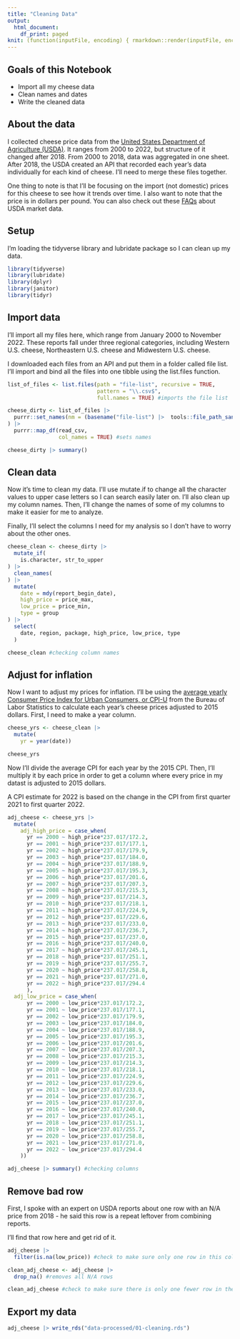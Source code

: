 ```yaml
---
title: "Cleaning Data"
output:
  html_document:
    df_print: paged
knit: (function(inputFile, encoding) { rmarkdown::render(inputFile, encoding = encoding, output_dir = "docs") })
---
```


## Goals of this Notebook

- Import all my cheese data
- Clean names and dates
- Write the cleaned data

## About the data

I collected cheese price data from the [United States Department of Agriculture (USDA)](https://mymarketnews.ams.usda.gov/public_data). It ranges from 2000 to 2022, but structure of it changed after 2018. From 2000 to 2018, data was aggregated in one sheet. After 2018, the USDA created an API that recorded each year's data individually for each kind of cheese. I'll need to merge these files together.

One thing to note is that I'll be focusing on the import (not domestic) prices for this cheese to see how it trends over time. I also want to note that the price is in dollars per pound. You can also check out these [FAQs](https://mymarketnews.ams.usda.gov/faqs) about USDA market data.

## Setup

I'm loading the tidyverse library and lubridate package so I can clean up my data.

```r
library(tidyverse)
library(lubridate)
library(dplyr)
library(janitor)
library(tidyr)
```

## Import data

I'll import all my files here, which range from January 2000 to November 2022. These reports fall under three regional categories, including Western U.S. cheese, Northeastern U.S. cheese and Midwestern U.S. cheese.

I downloaded each files from an API and put them in a folder called file list. I'll import and bind all the files into one tibble using the list.files function.

```r
list_of_files <- list.files(path = "file-list", recursive = TRUE,
                            pattern = "\\.csv$", 
                            full.names = TRUE) #imports the file list

cheese_dirty <- list_of_files |> 
  purrr::set_names(nm = (basename("file-list") |>  tools::file_path_sans_ext())
) |> 
  purrr::map_df(read_csv, 
                col_names = TRUE) #sets names

cheese_dirty |> summary()
```

## Clean data

Now it's time to clean my data. I'll use mutate.if to change all the character values to upper case letters so I can search easily later on. I'll also clean up my column names. Then, I'll change the names of some of my columns to make it easier for me to analyze.

Finally, I'll select the columns I need for my analysis so I don't have to worry about the other ones. 

```r
cheese_clean <- cheese_dirty |> 
  mutate_if(
    is.character, str_to_upper
) |> 
  clean_names(
) |>
  mutate(
    date = mdy(report_begin_date),
    high_price = price_max,
    low_price = price_min,
    type = group
) |> 
  select(
    date, region, package, high_price, low_price, type
  )

cheese_clean #checking column names
```

## Adjust for inflation

Now I want to adjust my prices for inflation. I'll be using the [average yearly Consumer Price Index for Urban Consumers, or CPI-U](https://www.bls.gov/bls/archived_sched.htm) from the Bureau of Labor Statistics to calculate each year's cheese prices adjusted to 2015 dollars. First, I need to make a year column.

```r
cheese_yrs <- cheese_clean |>
  mutate(
    yr = year(date))

cheese_yrs
```

Now I'll divide the average CPI for each year by the 2015 CPI. Then,  I'll multiply it by each price in order to get a column where every price in my datast is adjusted to 2015 dollars.

A CPI estimate for 2022 is based on the change in the CPI from first quarter 2021 to first quarter 2022.

```r
adj_cheese <- cheese_yrs |>
  mutate(
    adj_high_price = case_when(
      yr == 2000 ~ high_price*237.017/172.2,
      yr == 2001 ~ high_price*237.017/177.1,
      yr == 2002 ~ high_price*237.017/179.9,
      yr == 2003 ~ high_price*237.017/184.0,
      yr == 2004 ~ high_price*237.017/188.9,
      yr == 2005 ~ high_price*237.017/195.3,
      yr == 2006 ~ high_price*237.017/201.6,
      yr == 2007 ~ high_price*237.017/207.3,
      yr == 2008 ~ high_price*237.017/215.3,
      yr == 2009 ~ high_price*237.017/214.3,
      yr == 2010 ~ high_price*237.017/218.1,
      yr == 2011 ~ high_price*237.017/224.9,
      yr == 2012 ~ high_price*237.017/229.6,
      yr == 2013 ~ high_price*237.017/233.0,
      yr == 2014 ~ high_price*237.017/236.7,
      yr == 2015 ~ high_price*237.017/237.0,
      yr == 2016 ~ high_price*237.017/240.0,
      yr == 2017 ~ high_price*237.017/245.1,
      yr == 2018 ~ high_price*237.017/251.1,
      yr == 2019 ~ high_price*237.017/255.7,
      yr == 2020 ~ high_price*237.017/258.8,
      yr == 2021 ~ high_price*237.017/271.0,
      yr == 2022 ~ high_price*237.017/294.4
      ),
  adj_low_price = case_when(
      yr == 2000 ~ low_price*237.017/172.2,
      yr == 2001 ~ low_price*237.017/177.1,
      yr == 2002 ~ low_price*237.017/179.9,
      yr == 2003 ~ low_price*237.017/184.0,
      yr == 2004 ~ low_price*237.017/188.9,
      yr == 2005 ~ low_price*237.017/195.3,
      yr == 2006 ~ low_price*237.017/201.6,
      yr == 2007 ~ low_price*237.017/207.3,
      yr == 2008 ~ low_price*237.017/215.3,
      yr == 2009 ~ low_price*237.017/214.3,
      yr == 2010 ~ low_price*237.017/218.1,
      yr == 2011 ~ low_price*237.017/224.9,
      yr == 2012 ~ low_price*237.017/229.6,
      yr == 2013 ~ low_price*237.017/233.0,
      yr == 2014 ~ low_price*237.017/236.7,
      yr == 2015 ~ low_price*237.017/237.0,
      yr == 2016 ~ low_price*237.017/240.0,
      yr == 2017 ~ low_price*237.017/245.1,
      yr == 2018 ~ low_price*237.017/251.1,
      yr == 2019 ~ low_price*237.017/255.7,
      yr == 2020 ~ low_price*237.017/258.8,
      yr == 2021 ~ low_price*237.017/271.0,
      yr == 2022 ~ low_price*237.017/294.4
    ))

adj_cheese |> summary() #checking columns
```

## Remove bad row

First, I spoke with an expert on USDA reports about one row with an N/A price from 2018 - he said this row is a repeat leftover from combining reports.

I'll find that row here and get rid of it.

```r
adj_cheese |> 
  filter(is.na(low_price)) #check to make sure only one row in this column has an N/A value

clean_adj_cheese <- adj_cheese |> 
  drop_na() #removes all N/A rows

clean_adj_cheese #check to make sure there is only one fewer row in the data
```

## Export my data

```r
adj_cheese |> write_rds("data-processed/01-cleaning.rds")
```
